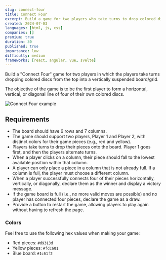 ```yaml
---
slug: connect-four
title: Connect Four
excerpt: Build a game for two players who take turns to drop colored discs from the top into a vertically suspended board/grid
created: 2024-07-03
languages: [html, js, css]
companies: []
premium: true
duration: 30
published: true
importance: low
difficulty: medium
frameworks: [react, angular, vue, svelte]
---
```


Build a "Connect Four" game for two players in which the players take turns dropping colored discs from the top into a vertically suspended board/grid.

The objective of the game is to be the first player to form a horizontal, vertical, or diagonal line of four of their own colored discs.

![Connect Four example](/img/questions/connect-four/connect-four-example.png)

## Requirements

- The board should have 6 rows and 7 columns.
- The game should support two players, Player 1 and Player 2, with distinct colors for their game pieces (e.g., red and yellow).
- Players take turns to drop their pieces onto the board. Player 1 goes first, and then the players alternate turns.
- When a player clicks on a column, their piece should fall to the lowest available position within that column.
- A player can only place a piece in a column that is not already full. If a column is full, the player must choose a different column.
- When a player successfully connects four of their pieces horizontally, vertically, or diagonally, declare them as the winner and display a victory message.
- If the game board is full (i.e., no more valid moves are possible) and no player has connected four pieces, declare the game as a draw.
- Provide a button to restart the game, allowing players to play again without having to refresh the page.

### Colors

Feel free to use the following hex values when making your game:

- Red pieces: `#d9313d`
- Yellow pieces: `#fdc601`
- Blue board: `#1c61f2`

